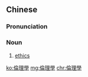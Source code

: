 {{also|倫理学|伦理学}}
==Chinese==
{{zh-forms|s=伦理学|type=21}}

===Pronunciation===
{{zh-pron
|m=lúnlǐxué
|c=leon4 lei5 hok6
|cat=n
}}

===Noun===
{{zh-noun}}

# [[ethics]] {{gloss|as a field of study}}

[[ko:倫理學]]
[[mg:倫理學]]
[[chr:倫理學]]